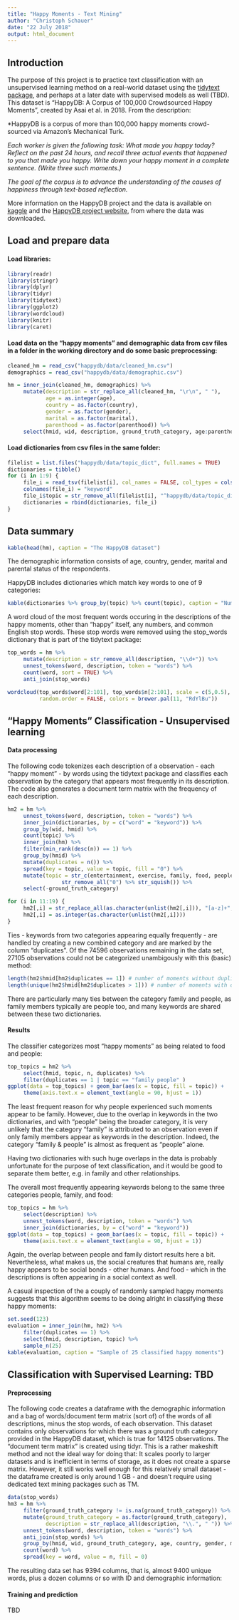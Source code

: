 ```yaml
---
title: "Happy Moments - Text Mining"
author: "Christoph Schauer"
date: "22 July 2018"
output: html_document
---
```


  
## Introduction

The purpose of this project is to practice text classification with an unsupervised learning method on a real-world dataset using the [tidytext package](https://www.tidytextmining.com/), and perhaps at a later date with supervised models as well (TBD). This dataset is "HappyDB: A Corpus of 100,000 Crowdsourced Happy Moments", created by Asai et al. in 2018. From the description:

*HappyDB is a corpus of more than 100,000 happy moments crowd-sourced via Amazon’s Mechanical Turk.

*Each worker is given the following task: What made you happy today? Reflect on the past 24 hours, and recall three actual events that happened to you that made you happy. Write down your happy moment in a complete sentence. (Write three such moments.)*

*The goal of the corpus is to advance the understanding of the causes of happiness through text-based reflection.*

More information on the HappyDB project and the data is available on [kaggle](https://www.kaggle.com/ritresearch/happydb) and the [HappyDB project website](https://rit-public.github.io/HappyDB/), from where the data was downloaded.


## Load and prepare data

#### Load libraries:

```r
library(readr)
library(stringr)
library(dplyr)
library(tidyr)
library(tidytext)
library(ggplot2)
library(wordcloud)
library(knitr)
library(caret)
```

#### Load data on the "happy moments" and demographic data from csv files in a folder in the working directory and do some basic preprocessing: 

```r
cleaned_hm = read_csv("happydb/data/cleaned_hm.csv")
demographics = read_csv("happydb/data/demographic.csv")

hm = inner_join(cleaned_hm, demographics) %>%
     mutate(description = str_replace_all(cleaned_hm, "\r\n", " "),
            age = as.integer(age),
            country = as.factor(country),
            gender = as.factor(gender),
            marital = as.factor(marital),
            parenthood = as.factor(parenthood)) %>%
     select(hmid, wid, description, ground_truth_category, age:parenthood)
```

#### Load dictionaries from csv files in the same folder:

```r
filelist = list.files("happydb/data/topic_dict", full.names = TRUE)
dictionaries = tibble()
for (i in 1:9) {
     file_i = read_tsv(filelist[i], col_names = FALSE, col_types = cols(X1 = col_character()))
     colnames(file_i) = "keyword"
     file_i$topic = str_remove_all(filelist[i], "^happydb/data/topic_dict/|-dict.csv$")
     dictionaries = rbind(dictionaries, file_i)
}
```


## Data summary

```r
kable(head(hm), caption = "The HappyDB dataset")
```

The demographic information consists of age, country, gender, marital and parental status of the respondents.

HappyDB includes dictionaries which match key words to one of 9 categories:

```r
kable(dictionaries %>% group_by(topic) %>% count(topic), caption = "Number of keywords per topic")
```

A word cloud of the most frequent words occuring in the descriptions of the happy moments, other than "happy" itself, any numbers, and common English stop words. These stop words were removed using the stop_words dictionary that is part of the tidytext package:

```r
top_words = hm %>%
     mutate(description = str_remove_all(description, "\\d+")) %>%
     unnest_tokens(word, description, token = "words") %>%
     count(word, sort = TRUE) %>%
     anti_join(stop_words)

wordcloud(top_words$word[2:101], top_words$n[2:101], scale = c(5,0.5), min.freq = 1, rot.per = 0.25, 
          random.order = FALSE, colors = brewer.pal(11, "RdYlBu"))
```

## "Happy Moments" Classification - Unsupervised learning

#### Data processing

The following code tokenizes each description of a observation - each "happy moment" - by words using the tidytext package and classifies each observation by the category that appears most frequently in its description. The code also generates a document term matrix with the frequency of each description.

```r
hm2 = hm %>%
     unnest_tokens(word, description, token = "words") %>%
     inner_join(dictionaries, by = c("word" = "keyword")) %>%
     group_by(wid, hmid) %>% 
     count(topic) %>%
     inner_join(hm) %>%
     filter(min_rank(desc(n)) == 1) %>%
     group_by(hmid) %>% 
     mutate(duplicates = n()) %>%
     spread(key = topic, value = topic, fill = "0") %>%
     mutate(topic = str_c(entertainment, exercise, family, food, people, pets, shopping, work, sep = " ") %>%
                 str_remove_all("0") %>% str_squish()) %>%
     select(-ground_truth_category)

for (i in 11:19) {
     hm2[,i] = str_replace_all(as.character(unlist(hm2[,i])), "[a-z]+", "1")
     hm2[,i] = as.integer(as.character(unlist(hm2[,i])))
}
```

Ties - keywords from two categories appearing equally frequently - are handled by creating a new combined category and are marked by the column "duplicates". Of the 74596 observations remaining in the data set, 27105 observations could not be categorized unambigously with this (basic) method:

```r
length(hm2$hmid[hm2$duplicates == 1]) # number of moments without duplicate topic
length(unique(hm2$hmid[hm2$duplicates > 1])) # number of moments with duplicate topic
```

There are particularly many ties between the category family and people, as family members typically are people too, and many keywords are shared between these two dictionaries.

#### Results

The classifier categorizes most "happy moments" as being related to food and people:

```r
top_topics = hm2 %>% 
     select(hmid, topic, n, duplicates) %>%  
     filter(duplicates == 1 | topic == "family people" ) 
ggplot(data = top_topics) + geom_bar(aes(x = topic, fill = topic)) + 
     theme(axis.text.x = element_text(angle = 90, hjust = 1))
```

The least frequent reason for why people experienced such moments appear to be family. However, due to the overlap in keywords in the two dictionaries, and with "people" being the broader category, it is very unlikely that the category "family" is attributed to an observation even if only family members appear as keywords in the description. Indeed, the category "family & people" is almost as frequent as "people" alone.

Having two dictionaries with such huge overlaps in the data is probably unfortunate for the purpose of text classification, and it would be good to separate them better, e.g. in family and other relationships.

The overall most frequently appearing keywords belong to the same three categories people, family, and food:

```r
top_topics = hm %>%
     select(description) %>%
     unnest_tokens(word, description, token = "words") %>%
     inner_join(dictionaries, by = c("word" = "keyword"))
ggplot(data = top_topics) + geom_bar(aes(x = topic, fill = topic)) +
     theme(axis.text.x = element_text(angle = 90, hjust = 1))
```

Again, the overlap between people and family distort results here a bit. Nevertheless, what makes us, the social creatures that humans are, really happy appears to be social bonds - other humans. And food - which in the descriptions is often appearing in a social context as well.   

A casual inspection of the a couply of randomly sampled happy moments suggests that this algorithm seems to be doing alright in classifying these happy moments:

```r
set.seed(123)
evaluation = inner_join(hm, hm2) %>% 
     filter(duplicates == 1) %>% 
     select(hmid, description, topic) %>% 
     sample_n(25)
kable(evaluation, caption = "Sample of 25 classified happy moments")
```


## Classification with Supervised Learning: TBD

#### Preprocessing

The following code creates a dataframe with the demographic information and a bag of words/document term matrix (sort of) of the words of all descriptions, minus the stop words, of each observation. This dataset contains only observations for which there was a ground truth category provided in the HappyDB dataset, which is true for 14125 observations. 
The "document term matrix" is created using tidyr. This is a rather makeshift method and not the ideal way for doing that: It scales poorly to larger datasets and is inefficient in terms of storage, as it does not create a sparse matrix. However, it still works well enough for this relatively small dataset - the dataframe created is only around 1 GB - and doesn't require using dedicated text mining packages such as TM.

```r
data(stop_words)
hm3 = hm %>%
     filter(ground_truth_category != is.na(ground_truth_category)) %>%
     mutate(ground_truth_category = as.factor(ground_truth_category),
            description = str_replace_all(description, "\\.", " ")) %>%
     unnest_tokens(word, description, token = "words") %>%
     anti_join(stop_words) %>%
     group_by(hmid, wid, ground_truth_category, age, country, gender, marital, parenthood) %>% 
     count(word) %>%
     spread(key = word, value = n, fill = 0)
```

The resulting data set has 9394 columns, that is, almost 9400 unique words, plus a dozen columns or so with ID and demographic information:

#### Training and prediction

TBD
